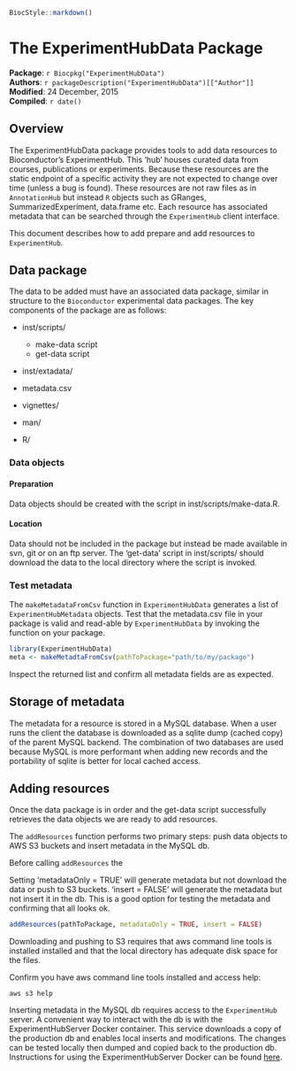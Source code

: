 <!--
% \VignetteIndexEntry{The ExperimentHubData Package}
% \VignetteDepends{ExperimentHubData}
% \VignetteEngine{knitr::knitr}
-->

```r
BiocStyle::markdown()
```

# The ExperimentHubData Package

**Package**: `r Biocpkg("ExperimentHubData")`<br />
**Authors**: `r packageDescription("ExperimentHubData")[["Author"]] `<br />
**Modified**: 24 December, 2015<br />
**Compiled**: `r date()`

## Overview

The ExperimentHubData package provides tools to add data resources to
Bioconductor's ExperimentHub. This 'hub' houses curated data from courses,
publications or experiments. Because these resources are the static endpoint of
a specific activity they are not expected to change over time (unless a bug is
found).  These resources are not raw files as in `AnnotationHub` but instead
`R` objects such as GRanges, SummarizedExperiment, data.frame etc.  Each
resource has associated metadata that can be searched through the
`ExperimentHub` client interface.

This document describes how to add prepare and add resources to `ExperimentHub`. 

## Data package 

The data to be added must have an associated data package, similar in structure
to the `Bioconductor` experimental data packages. The key components of the
package are as follows:

* inst/scripts/
  - make-data script
  - get-data script

* inst/extadata/
 - metadata.csv

* vignettes/

* man/

* R/


### Data objects

#### Preparation

Data objects should be created with the script in inst/scripts/make-data.R.

#### Location

Data should not be included in the package but instead be made available in
svn, git or on an ftp server. The 'get-data' script in inst/scripts/ should
download the data to the local directory where the script is invoked.

### Test metadata

The `makeMetadataFromCsv` function in `ExperimentHubData` generates a list of
`ExperimentHubMetadata` objects. Test that the metadata.csv file in your
package is valid and read-able by `ExperimentHubData` by invoking the function
on your package.

```r
library(ExperimentHubData)
meta <- makeMetadtaFromCsv(pathToPackage="path/to/my/package")
```

Inspect the returned list and confirm all metadata fields are as expected.


## Storage of metadata

The metadata for a resource is stored in a MySQL database. When a user runs the
client the database is downloaded as a sqlite dump (cached copy) of the parent
MySQL backend. The combination of two databases are used because MySQL is more
performant when adding new records and the portability of sqlite is better for
local cached access.

## Adding resources

Once the data package is in order and the get-data script successfully
retrieves the data objects we are ready to add resources.

The `addResources` function performs two primary steps: push
data objects to AWS S3 buckets and insert metadata in the MySQL db. 

Before calling `addResources` the 
 
Setting
'metadataOnly = TRUE' will generate metadata but not download the data or push
to S3 buckets. 'insert = FALSE' will generate the metadata but not insert it in
the db. This is a good option for testing the metadata and confirming that all
looks ok.

```r
addResources(pathToPackage, metadataOnly = TRUE, insert = FALSE)
```

Downloading and pushing to S3 requires that aws command line tools is installed
installed and that the local directory has adequate
disk space for the files.

Confirm you have aws command line tools installed and access help:

```{}
aws s3 help
```

Inserting metadata in the MySQL db requires access to the `ExperimentHub`
server. A
convenient way to interact with the db is with the ExperimentHubServer Docker
container. This service downloads a copy of the production db and enables local
inserts and modifications. The changes can be tested locally then dumped and
copied back to the production db. Instructions for using the
ExperimentHubServer Docker can be found [here](**TODO**).
